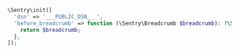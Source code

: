 ```php
\Sentry\init([
  'dsn' => '___PUBLIC_DSN___',
  'before_breadcrumb' => function (\Sentry\Breadcrumb $breadcrumb): ?\Sentry\Breadcrumb {
    return $breadcrumb;
  },
]);
```
